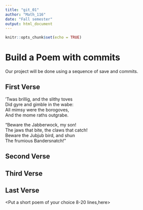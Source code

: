 ---
title: "git_01"
author: "Math_116"
date: "Fall semester"
output: html_document
---

```{r setup, include=FALSE}
knitr::opts_chunk$set(echo = TRUE)
```
# Build a Poem with commits
Our project will be done using a sequence of save and commits.

## First Verse 
'Twas brillig, and the slithy toves  
   Did gyre and gimble in the wabe:  
 All mimsy were the borogoves,  
   And the mome raths outgrabe.  
   
   "Beware the Jabberwock, my son!  
   The jaws that bite, the claws that catch!  
 Beware the Jubjub bird, and shun  
   The frumious Bandersnatch!"  
   

## Second Verse
<Put the first two verses of The Road Not Taken by Robert Frost here>

## Third Verse
<Put the first two verses of The Walrus and the Carpenter here>

## Last Verse
<Put a short poem of your choice 8-20 lines,here>
